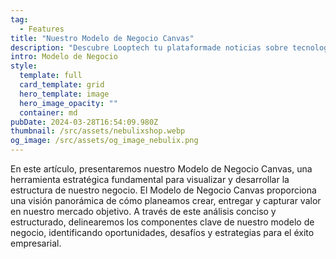 ```yaml
---
tag:
  - Features
title: "Nuestro Modelo de Negocio Canvas"
description: "Descubre Looptech tu plataformade noticias sobre tecnología"
intro: Modelo de Negocio
style:
  template: full
  card_template: grid
  hero_template: image
  hero_image_opacity: ""
  container: md
pubDate: 2024-03-28T16:54:09.980Z
thumbnail: /src/assets/nebulixshop.webp
og_image: /src/assets/og_image_nebulix.png
---
```


En este artículo, presentaremos nuestro Modelo de Negocio Canvas, una herramienta estratégica fundamental para visualizar y desarrollar la estructura de nuestro negocio. El Modelo de Negocio Canvas proporciona una visión panorámica de cómo planeamos crear, entregar y capturar valor en nuestro mercado objetivo. A través de este análisis conciso y estructurado, delinearemos los componentes clave de nuestro modelo de negocio, identificando oportunidades, desafíos y estrategias para el éxito empresarial.

<div
  class="mxgraph"
  style="max-width:100%;border:1px solid transparent;"
  data-mxgraph='{"highlight":"#0000ff","nav":true,"resize":true,"xml":"&lt;mxfile host=\"app.diagrams.net\" modified=\"2024-05-19T20:08:02.538Z\" agent=\"Mozilla/5.0 (Macintosh; Intel Mac OS X 10_15_7) AppleWebKit/537.36 (KHTML, like Gecko) Chrome/125.0.0.0 Safari/537.36\" etag=\"LaUPyBK8kXBisPT8wI5O\" version=\"24.4.4\" type=\"device\"&gt;&lt;diagram id=\"07fea595-8f29-1299-0266-81d95cde20df\" name=\"Page-1\"&gt;&lt;mxGraphModel dx=\"4328\" dy=\"1067\" grid=\"1\" gridSize=\"10\" guides=\"1\" tooltips=\"1\" connect=\"1\" arrows=\"1\" fold=\"1\" page=\"1\" pageScale=\"1\" pageWidth=\"1169\" pageHeight=\"827\" background=\"none\" math=\"0\" shadow=\"0\"&gt;&lt;root&gt;&lt;mxCell id=\"0\"/&gt;&lt;mxCell id=\"1\" parent=\"0\"/&gt;&lt;mxCell id=\"698\" value=\"\" style=\"rounded=0;whiteSpace=wrap;html=1;shadow=0;labelBackgroundColor=none;strokeColor=none;strokeWidth=3;fillColor=#e8edf0;fontSize=60;fontColor=#2F5B7C;align=left;\" parent=\"1\" vertex=\"1\"&gt;&lt;mxGeometry x=\"-2290\" y=\"32\" width=\"2250\" height=\"1598\" as=\"geometry\"/&gt;&lt;/mxCell&gt;&lt;mxCell id=\"699\" value=\"&amp;lt;div style=&amp;quot;&amp;quot;&amp;gt;&amp;lt;span style=&amp;quot;font-size: 26px;&amp;quot;&amp;gt;Relaciones con Clientes&amp;lt;/span&amp;gt;&amp;lt;/div&amp;gt;&amp;lt;div&amp;gt;&amp;lt;div&amp;gt;&amp;lt;b&amp;gt;Soporte Personalizado:&amp;lt;/b&amp;gt;&amp;lt;/div&amp;gt;&amp;lt;div&amp;gt;Atención al cliente personalizada a través de chat en línea, correo electrónico y soporte telefónico.&amp;lt;/div&amp;gt;&amp;lt;div&amp;gt;&amp;lt;b&amp;gt;Comunidad en Línea:&amp;lt;/b&amp;gt;&amp;lt;/div&amp;gt;&amp;lt;div&amp;gt;Creación de foros y grupos en redes sociales donde los usuarios pueden compartir experiencias y recibir apoyo.&amp;lt;/div&amp;gt;&amp;lt;div&amp;gt;&amp;lt;b&amp;gt;Programas Educativos:&amp;lt;/b&amp;gt;&amp;lt;/div&amp;gt;&amp;lt;div&amp;gt;Ofrecemos webinars, tutoriales y cursos en línea para educar a los usuarios sobre la agricultura hidropónica.&amp;lt;/div&amp;gt;&amp;lt;div&amp;gt;&amp;lt;b&amp;gt;Feedback y Mejora Continua:&amp;lt;/b&amp;gt;&amp;lt;/div&amp;gt;&amp;lt;div&amp;gt;Recopilación de feedback de los usuarios para mejorar continuamente nuestros productos y servicios.&amp;lt;/div&amp;gt;&amp;lt;/div&amp;gt;\" style=\"rounded=0;whiteSpace=wrap;html=1;shadow=0;labelBackgroundColor=none;strokeColor=#e8edf0;strokeWidth=5;fillColor=#ffffff;fontSize=12;fontColor=#2F5B7C;align=left;verticalAlign=top;spacing=30;\" parent=\"1\" vertex=\"1\"&gt;&lt;mxGeometry x=\"-950\" y=\"220\" width=\"420\" height=\"450\" as=\"geometry\"/&gt;&lt;/mxCell&gt;&lt;mxCell id=\"700\" value=\"&amp;lt;font&amp;gt;&amp;lt;font style=&amp;quot;font-size: 26px&amp;quot;&amp;gt;Socios Clave&amp;lt;/font&amp;gt;&amp;lt;br&amp;gt;&amp;lt;/font&amp;gt;&amp;lt;font style=&amp;quot;font-size: 12px&amp;quot;&amp;gt;&amp;lt;br style=&amp;quot;font-size: 12px&amp;quot;&amp;gt;&amp;lt;/font&amp;gt;&amp;lt;div style=&amp;quot;font-size: 12px&amp;quot;&amp;gt;&amp;lt;div&amp;gt;&amp;lt;b&amp;gt;Proveedores de Tecnología:&amp;lt;/b&amp;gt;&amp;lt;/div&amp;gt;&amp;lt;div&amp;gt;Colaboración con proveedores de componentes tecnológicos como sensores, bombas y luces LED.&amp;lt;/div&amp;gt;&amp;lt;div&amp;gt;&amp;lt;b&amp;gt;Tiendas de Jardinería y Tecnología:&amp;lt;/b&amp;gt;&amp;lt;/div&amp;gt;&amp;lt;div&amp;gt;Alianzas con tiendas físicas y distribuidores para la venta de nuestros productos.&amp;lt;/div&amp;gt;&amp;lt;div&amp;gt;&amp;lt;b&amp;gt;Instituciones Educativas:&amp;lt;/b&amp;gt;&amp;lt;/div&amp;gt;&amp;lt;div&amp;gt;Colaboración con escuelas y universidades para proyectos educativos y de sostenibilidad.&amp;lt;/div&amp;gt;&amp;lt;div&amp;gt;&amp;lt;b&amp;gt;Inversores y Aceleradoras:&amp;lt;/b&amp;gt;&amp;lt;/div&amp;gt;&amp;lt;div&amp;gt;Relación con inversores y programas de aceleración para obtener financiamiento y apoyo estratégico.&amp;lt;/div&amp;gt;&amp;lt;/div&amp;gt;\" style=\"rounded=0;whiteSpace=wrap;html=1;shadow=0;labelBackgroundColor=none;strokeColor=#e8edf0;strokeWidth=5;fillColor=#ffffff;fontSize=12;fontColor=#2F5B7C;align=left;verticalAlign=top;spacing=30;\" parent=\"1\" vertex=\"1\"&gt;&lt;mxGeometry x=\"-2210\" y=\"220\" width=\"420\" height=\"900\" as=\"geometry\"/&gt;&lt;/mxCell&gt;&lt;mxCell id=\"701\" value=\"&amp;lt;font&amp;gt;&amp;lt;font style=&amp;quot;font-size: 26px&amp;quot;&amp;gt;Actividades Clave&amp;lt;/font&amp;gt;&amp;lt;br style=&amp;quot;font-size: 12px&amp;quot;&amp;gt;&amp;lt;/font&amp;gt;&amp;lt;div&amp;gt;&amp;lt;b&amp;gt;Desarrollo de Productos:&amp;lt;/b&amp;gt;&amp;lt;/div&amp;gt;&amp;lt;div&amp;gt;Investigación y desarrollo continuo para mejorar y expandir nuestra línea de productos.&amp;lt;/div&amp;gt;&amp;lt;div&amp;gt;&amp;lt;b&amp;gt;Marketing y Ventas:&amp;lt;/b&amp;gt;&amp;lt;/div&amp;gt;&amp;lt;div&amp;gt;Estrategias de marketing digital, ventas directas y alianzas con tiendas físicas y distribuidores.&amp;lt;/div&amp;gt;&amp;lt;div&amp;gt;&amp;lt;b&amp;gt;Soporte al Cliente:&amp;lt;/b&amp;gt;&amp;lt;/div&amp;gt;&amp;lt;div&amp;gt;Atención al cliente y soporte técnico para asegurar una experiencia de usuario satisfactoria.&amp;lt;/div&amp;gt;&amp;lt;div&amp;gt;&amp;lt;b&amp;gt;Educación y Comunidad:&amp;lt;/b&amp;gt;&amp;lt;/div&amp;gt;&amp;lt;div&amp;gt;Creación de contenido educativo y gestión de la comunidad en línea para fomentar el aprendizaje y la colaboración.&amp;lt;/div&amp;gt;&amp;lt;div&amp;gt;&amp;lt;br&amp;gt;&amp;lt;/div&amp;gt;\" style=\"rounded=0;whiteSpace=wrap;html=1;shadow=0;labelBackgroundColor=none;strokeColor=#e8edf0;strokeWidth=5;fillColor=#ffffff;fontSize=12;fontColor=#2F5B7C;align=left;verticalAlign=top;spacing=30;\" parent=\"1\" vertex=\"1\"&gt;&lt;mxGeometry x=\"-1790\" y=\"220\" width=\"420\" height=\"450\" as=\"geometry\"/&gt;&lt;/mxCell&gt;&lt;mxCell id=\"702\" value=\"&amp;lt;div&amp;gt;&amp;lt;font style=&amp;quot;font-size: 26px&amp;quot;&amp;gt;Recursos Clave&amp;lt;/font&amp;gt;&amp;lt;/div&amp;gt;&amp;lt;div&amp;gt;&amp;lt;br&amp;gt;&amp;lt;/div&amp;gt;&amp;lt;div&amp;gt;&amp;lt;div&amp;gt;&amp;lt;b&amp;gt;Equipo de Desarrollo e Innovación:&amp;lt;/b&amp;gt;&amp;lt;/div&amp;gt;&amp;lt;div&amp;gt;Ingenieros, desarrolladores y expertos en agricultura hidropónica que trabajan en la mejora continua de nuestros productos.&amp;lt;/div&amp;gt;&amp;lt;div&amp;gt;&amp;lt;b&amp;gt;Plataforma Tecnológica:&amp;lt;/b&amp;gt;&amp;lt;/div&amp;gt;&amp;lt;div&amp;gt;Nuestra aplicación móvil y plataforma web que facilitan la gestión y monitoreo de los sistemas hidropónicos.&amp;lt;/div&amp;gt;&amp;lt;div&amp;gt;&amp;lt;b&amp;gt;Red de Proveedores:&amp;lt;/b&amp;gt;&amp;lt;/div&amp;gt;&amp;lt;div&amp;gt;Relaciones sólidas con proveedores de materiales y tecnología para asegurar la calidad y disponibilidad de nuestros productos.&amp;lt;/div&amp;gt;&amp;lt;div&amp;gt;&amp;lt;b&amp;gt;Comunidad de Usuarios:&amp;lt;/b&amp;gt;&amp;lt;/div&amp;gt;&amp;lt;div&amp;gt;Una base de usuarios comprometidos que proporcionan feedback valioso y promueven nuestra marca.&amp;lt;/div&amp;gt;&amp;lt;/div&amp;gt;\" style=\"rounded=0;whiteSpace=wrap;html=1;shadow=0;labelBackgroundColor=none;strokeColor=#e8edf0;strokeWidth=5;fillColor=#ffffff;fontSize=12;fontColor=#2F5B7C;align=left;verticalAlign=top;spacing=30;\" parent=\"1\" vertex=\"1\"&gt;&lt;mxGeometry x=\"-1790\" y=\"670\" width=\"420\" height=\"450\" as=\"geometry\"/&gt;&lt;/mxCell&gt;&lt;mxCell id=\"703\" value=\"&amp;lt;div style=&amp;quot;font-size: 26px&amp;quot;&amp;gt;&amp;lt;font style=&amp;quot;font-size: 26px&amp;quot;&amp;gt;Propuesta de Valor&amp;lt;/font&amp;gt;&amp;lt;/div&amp;gt;&amp;lt;div&amp;gt;&amp;lt;br&amp;gt;&amp;lt;/div&amp;gt;&amp;lt;div&amp;gt;&amp;lt;div&amp;gt;&amp;lt;b&amp;gt;Sistemas Hidropónicos Modulares y Personalizables:&amp;lt;/b&amp;gt;&amp;lt;/div&amp;gt;&amp;lt;div&amp;gt;Ofrecemos soluciones de cultivo hidropónico que se adaptan a cualquier espacio, desde apartamentos pequeños hasta grandes hogares, permitiendo a los usuarios personalizar y expandir sus jardines según sus necesidades.&amp;lt;/div&amp;gt;&amp;lt;div&amp;gt;&amp;lt;b&amp;gt;Tecnología Avanzada y Sostenibilidad:&amp;lt;/b&amp;gt;&amp;lt;/div&amp;gt;&amp;lt;div&amp;gt;Integramos tecnología de punta para maximizar el rendimiento de los cultivos y minimizar el uso de recursos, promoviendo prácticas agrícolas sostenibles y ecológicas.&amp;lt;/div&amp;gt;&amp;lt;div&amp;gt;&amp;lt;b&amp;gt;Educación y Comunidad:&amp;lt;/b&amp;gt;&amp;lt;/div&amp;gt;&amp;lt;div&amp;gt;Brindamos recursos educativos y una comunidad en línea para apoyar a los usuarios en su viaje de cultivo, fomentando el aprendizaje y el intercambio de conocimientos.&amp;lt;/div&amp;gt;&amp;lt;div&amp;gt;&amp;lt;b&amp;gt;Monitoreo y Control en Tiempo Real:&amp;lt;/b&amp;gt;&amp;lt;/div&amp;gt;&amp;lt;div&amp;gt;Nuestra aplicación móvil permite a los usuarios monitorear y gestionar sus sistemas hidropónicos en tiempo real, con recomendaciones personalizadas y alertas.&amp;lt;/div&amp;gt;&amp;lt;/div&amp;gt;&amp;lt;div style=&amp;quot;font-size: 10px&amp;quot;&amp;gt;&amp;lt;br&amp;gt;&amp;lt;/div&amp;gt;\" style=\"rounded=0;whiteSpace=wrap;html=1;shadow=0;labelBackgroundColor=none;strokeColor=#e8edf0;strokeWidth=5;fillColor=#ffffff;fontSize=12;fontColor=#2F5B7C;align=left;verticalAlign=top;spacing=30;\" parent=\"1\" vertex=\"1\"&gt;&lt;mxGeometry x=\"-1370\" y=\"220\" width=\"420\" height=\"900\" as=\"geometry\"/&gt;&lt;/mxCell&gt;&lt;mxCell id=\"704\" value=\"&amp;lt;div&amp;gt;&amp;lt;font style=&amp;quot;font-size: 26px&amp;quot;&amp;gt;Segmento de Clientes&amp;lt;/font&amp;gt;&amp;lt;/div&amp;gt;&amp;lt;div&amp;gt;&amp;lt;br&amp;gt;&amp;lt;/div&amp;gt;&amp;lt;div&amp;gt;&amp;lt;div&amp;gt;&amp;lt;b&amp;gt;Urbanitas y Hogares Sostenibles:&amp;lt;/b&amp;gt;&amp;lt;/div&amp;gt;&amp;lt;div&amp;gt;Personas que viven en áreas urbanas y desean cultivar sus propios alimentos frescos de manera sostenible.&amp;lt;/div&amp;gt;&amp;lt;div&amp;gt;&amp;lt;b&amp;gt;Entusiastas de la Tecnología y la Agricultura:&amp;lt;/b&amp;gt;&amp;lt;/div&amp;gt;&amp;lt;div&amp;gt;Individuos interesados en la tecnología y la innovación aplicada a la agricultura urbana.&amp;lt;/div&amp;gt;&amp;lt;div&amp;gt;&amp;lt;b&amp;gt;Familias y Hogares Saludables:&amp;lt;/b&amp;gt;&amp;lt;/div&amp;gt;&amp;lt;div&amp;gt;Familias que buscan mejorar su dieta y bienestar general cultivando alimentos frescos en casa.&amp;lt;/div&amp;gt;&amp;lt;div&amp;gt;&amp;lt;b&amp;gt;Educadores y Comunidades:&amp;lt;/b&amp;gt;&amp;lt;/div&amp;gt;&amp;lt;div&amp;gt;Escuelas, universidades y comunidades interesadas en proyectos de sostenibilidad y educación agrícola.&amp;lt;/div&amp;gt;&amp;lt;/div&amp;gt;\" style=\"rounded=0;whiteSpace=wrap;html=1;shadow=0;labelBackgroundColor=none;strokeColor=#e8edf0;strokeWidth=5;fillColor=#ffffff;fontSize=12;fontColor=#2F5B7C;align=left;verticalAlign=top;spacing=30;\" parent=\"1\" vertex=\"1\"&gt;&lt;mxGeometry x=\"-530\" y=\"220\" width=\"420\" height=\"900\" as=\"geometry\"/&gt;&lt;/mxCell&gt;&lt;mxCell id=\"705\" value=\"&amp;lt;div&amp;gt;&amp;lt;font style=&amp;quot;font-size: 26px&amp;quot;&amp;gt;Canales&amp;lt;/font&amp;gt;&amp;lt;/div&amp;gt;&amp;lt;div&amp;gt;&amp;lt;div&amp;gt;&amp;lt;b&amp;gt;Plataforma Web y Aplicación Móvil:&amp;lt;/b&amp;gt;&amp;lt;/div&amp;gt;&amp;lt;div&amp;gt;Nuestra página web y aplicación móvil facilitan la compra de sistemas hidropónicos, ofrecen guías y tutoriales, y permiten el monitoreo y gestión en tiempo real.&amp;lt;/div&amp;gt;&amp;lt;div&amp;gt;&amp;lt;b&amp;gt;Tiendas Físicas y Distribuidores:&amp;lt;/b&amp;gt;&amp;lt;/div&amp;gt;&amp;lt;div&amp;gt;Colaboración con tiendas de jardinería y tecnología para la venta de nuestros productos.&amp;lt;/div&amp;gt;&amp;lt;div&amp;gt;&amp;lt;b&amp;gt;Redes Sociales y Marketing Digital&amp;lt;/b&amp;gt;:&amp;lt;/div&amp;gt;&amp;lt;div&amp;gt;Utilización de redes sociales, blogs y campañas de marketing digital para atraer y educar a los clientes.&amp;lt;/div&amp;gt;&amp;lt;div&amp;gt;&amp;lt;b&amp;gt;Eventos y Ferias:&amp;lt;/b&amp;gt;&amp;lt;/div&amp;gt;&amp;lt;div&amp;gt;Participación en ferias de tecnología y agricultura para mostrar nuestras soluciones y conectarnos con potenciales clientes e inversores.&amp;lt;/div&amp;gt;&amp;lt;/div&amp;gt;&amp;lt;div style=&amp;quot;font-size: 10px&amp;quot;&amp;gt;&amp;lt;br&amp;gt;&amp;lt;/div&amp;gt;\" style=\"rounded=0;whiteSpace=wrap;html=1;shadow=0;labelBackgroundColor=none;strokeColor=#e8edf0;strokeWidth=5;fillColor=#ffffff;fontSize=12;fontColor=#2F5B7C;align=left;verticalAlign=top;spacing=30;\" parent=\"1\" vertex=\"1\"&gt;&lt;mxGeometry x=\"-950\" y=\"670\" width=\"420\" height=\"450\" as=\"geometry\"/&gt;&lt;/mxCell&gt;&lt;mxCell id=\"706\" value=\"&amp;lt;div style=&amp;quot;&amp;quot;&amp;gt;&amp;lt;span style=&amp;quot;font-size: 26px;&amp;quot;&amp;gt;Estructura de Costos&amp;lt;/span&amp;gt;&amp;lt;br&amp;gt;&amp;lt;/div&amp;gt;&amp;lt;div&amp;gt;&amp;lt;br&amp;gt;&amp;lt;/div&amp;gt;&amp;lt;div&amp;gt;&amp;lt;div&amp;gt;&amp;lt;b&amp;gt;Desarrollo de Productos:&amp;lt;/b&amp;gt;&amp;lt;/div&amp;gt;&amp;lt;div&amp;gt;Costos asociados a la investigación, desarrollo y mejora de nuestros sistemas hidropónicos.&amp;lt;/div&amp;gt;&amp;lt;div&amp;gt;&amp;lt;b&amp;gt;Marketing y Ventas:&amp;lt;/b&amp;gt;&amp;lt;/div&amp;gt;&amp;lt;div&amp;gt;Gastos en campañas de marketing, publicidad y actividades de ventas.&amp;lt;/div&amp;gt;&amp;lt;div&amp;gt;&amp;lt;b&amp;gt;Soporte y Mantenimiento:&amp;lt;/b&amp;gt;&amp;lt;/div&amp;gt;&amp;lt;div&amp;gt;Costos de atención al cliente, soporte técnico y mantenimiento de la plataforma.&amp;lt;/div&amp;gt;&amp;lt;div&amp;gt;&amp;lt;b&amp;gt;Operaciones y Logística:&amp;lt;/b&amp;gt;&amp;lt;/div&amp;gt;&amp;lt;div&amp;gt;Gastos en la producción, almacenamiento y distribución de los productos.&amp;lt;/div&amp;gt;&amp;lt;div&amp;gt;&amp;lt;b&amp;gt;Educación y Comunidad:&amp;lt;/b&amp;gt;&amp;lt;/div&amp;gt;&amp;lt;div&amp;gt;Inversión en la creación de contenido educativo y gestión de la comunidad en línea.&amp;lt;/div&amp;gt;&amp;lt;/div&amp;gt;\" style=\"rounded=0;whiteSpace=wrap;html=1;shadow=0;labelBackgroundColor=none;strokeColor=#e8edf0;strokeWidth=5;fillColor=#ffffff;fontSize=12;fontColor=#2F5B7C;align=left;verticalAlign=top;spacing=30;\" parent=\"1\" vertex=\"1\"&gt;&lt;mxGeometry x=\"-2210\" y=\"1120\" width=\"1050\" height=\"330\" as=\"geometry\"/&gt;&lt;/mxCell&gt;&lt;mxCell id=\"707\" value=\"&amp;lt;div style=&amp;quot;&amp;quot;&amp;gt;&amp;lt;span style=&amp;quot;font-size: 26px;&amp;quot;&amp;gt;Fuentes de Ingresos&amp;lt;/span&amp;gt;&amp;lt;br&amp;gt;&amp;lt;/div&amp;gt;&amp;lt;div&amp;gt;&amp;lt;div&amp;gt;&amp;lt;b&amp;gt;Venta de Sistemas Hidropónicos:&amp;lt;/b&amp;gt;&amp;lt;/div&amp;gt;&amp;lt;div&amp;gt;Ingresos directos por la venta de módulos de cultivo hidropónico.&amp;lt;/div&amp;gt;&amp;lt;div&amp;gt;&amp;lt;b&amp;gt;Suscripciones de Mantenimiento:&amp;lt;/b&amp;gt;&amp;lt;/div&amp;gt;&amp;lt;div&amp;gt;Planes de suscripción para el mantenimiento regular y el suministro de nutrientes y otros insumos.&amp;lt;/div&amp;gt;&amp;lt;div&amp;gt;&amp;lt;b&amp;gt;Venta de Accesorios y Complementos:&amp;lt;/b&amp;gt;&amp;lt;/div&amp;gt;&amp;lt;div&amp;gt;Ingresos adicionales por la venta de accesorios como luces LED, bombas de agua y herramientas de jardinería.&amp;lt;/div&amp;gt;&amp;lt;div&amp;gt;&amp;lt;b&amp;gt;Consultoría y Proyectos Especiales:&amp;lt;/b&amp;gt;&amp;lt;/div&amp;gt;&amp;lt;div&amp;gt;Servicios de consultoría para proyectos de agricultura urbana en escuelas, universidades y comunidades.&amp;lt;/div&amp;gt;&amp;lt;/div&amp;gt;\" style=\"rounded=0;whiteSpace=wrap;html=1;shadow=0;labelBackgroundColor=none;strokeColor=#e8edf0;strokeWidth=5;fillColor=#ffffff;fontSize=12;fontColor=#2F5B7C;align=left;verticalAlign=top;spacing=30;\" parent=\"1\" vertex=\"1\"&gt;&lt;mxGeometry x=\"-1160\" y=\"1120\" width=\"1050\" height=\"330\" as=\"geometry\"/&gt;&lt;/mxCell&gt;&lt;mxCell id=\"708\" value=\"The Business Model Canvas&amp;lt;br&amp;gt;\" style=\"text;html=1;resizable=0;points=[];autosize=1;align=left;verticalAlign=top;spacingTop=-4;fontSize=60;fontColor=#2F5B7C;\" parent=\"1\" vertex=\"1\"&gt;&lt;mxGeometry x=\"-2210\" y=\"110\" width=\"780\" height=\"70\" as=\"geometry\"/&gt;&lt;/mxCell&gt;&lt;mxCell id=\"709\" value=\"\" style=\"html=1;verticalLabelPosition=bottom;labelBackgroundColor=#ffffff;verticalAlign=top;shadow=0;dashed=0;strokeWidth=4;shape=mxgraph.ios7.misc.check;strokeColor=#2F5B7C;fillColor=#ffffff;gradientColor=none;fontSize=12;fontColor=#2F5B7C;align=left;\" parent=\"1\" vertex=\"1\"&gt;&lt;mxGeometry x=\"-1410\" y=\"252\" width=\"20\" height=\"16\" as=\"geometry\"/&gt;&lt;/mxCell&gt;&lt;mxCell id=\"710\" value=\"\" style=\"shape=mxgraph.signs.travel.present;html=1;fillColor=#2F5B7C;strokeColor=none;verticalLabelPosition=bottom;verticalAlign=top;align=center;shadow=0;labelBackgroundColor=none;fontSize=12;fontColor=#2F5B7C;\" parent=\"1\" vertex=\"1\"&gt;&lt;mxGeometry x=\"-1000\" y=\"235\" width=\"31\" height=\"40\" as=\"geometry\"/&gt;&lt;/mxCell&gt;&lt;mxCell id=\"711\" value=\"\" style=\"html=1;verticalLabelPosition=bottom;labelBackgroundColor=#ffffff;verticalAlign=top;strokeWidth=3;strokeColor=none;fillColor=#2F5B7C;shadow=0;dashed=0;shape=mxgraph.ios7.icons.heart;fontSize=12;fontColor=#2F5B7C;align=left;\" parent=\"1\" vertex=\"1\"&gt;&lt;mxGeometry x=\"-594.9999999999997\" y=\"242\" width=\"41\" height=\"36\" as=\"geometry\"/&gt;&lt;/mxCell&gt;&lt;mxCell id=\"715\" value=\"\" style=\"shadow=0;dashed=0;html=1;strokeColor=none;labelPosition=center;verticalLabelPosition=bottom;verticalAlign=top;shape=mxgraph.mscae.cloud.data_factory;fillColor=#2F5B7C;labelBackgroundColor=none;fontSize=10;fontColor=#2F5B7C;align=left;\" parent=\"1\" vertex=\"1\"&gt;&lt;mxGeometry x=\"-1440\" y=\"690\" width=\"50\" height=\"50\" as=\"geometry\"/&gt;&lt;/mxCell&gt;&lt;mxCell id=\"716\" value=\"\" style=\"shape=mxgraph.signs.transportation.truck_6;html=1;fillColor=#2F5B7C;strokeColor=none;verticalLabelPosition=bottom;verticalAlign=top;align=center;shadow=0;labelBackgroundColor=none;fontSize=10;fontColor=#2F5B7C;aspect=fixed;\" parent=\"1\" vertex=\"1\"&gt;&lt;mxGeometry x=\"-590\" y=\"690\" width=\"40\" height=\"50\" as=\"geometry\"/&gt;&lt;/mxCell&gt;&lt;mxCell id=\"717\" value=\"\" style=\"shape=image;html=1;verticalAlign=top;verticalLabelPosition=bottom;labelBackgroundColor=#ffffff;imageAspect=0;aspect=fixed;image=https://cdn4.iconfinder.com/data/icons/evil-icons-user-interface/64/price-128.png;shadow=0;strokeColor=#e8edf0;strokeWidth=3;fillColor=#2F5B7C;gradientColor=none;fontSize=10;fontColor=#2F5B7C;align=left;\" parent=\"1\" vertex=\"1\"&gt;&lt;mxGeometry x=\"-1226\" y=\"1140\" width=\"58\" height=\"58\" as=\"geometry\"/&gt;&lt;/mxCell&gt;&lt;mxCell id=\"718\" value=\"\" style=\"dashed=0;html=1;shape=mxgraph.aws3.checklist_cost;fillColor=#2F5B7C;gradientColor=none;shadow=0;labelBackgroundColor=none;strokeColor=none;strokeWidth=3;fontSize=10;fontColor=#2F5B7C;align=left;\" parent=\"1\" vertex=\"1\"&gt;&lt;mxGeometry x=\"-203.5\" y=\"1131.5\" width=\"67.5\" height=\"75\" as=\"geometry\"/&gt;&lt;/mxCell&gt;&lt;mxCell id=\"719\" value=\"\" style=\"shadow=0;dashed=0;html=1;strokeColor=none;fillColor=#2F5B7C;labelPosition=center;verticalLabelPosition=bottom;verticalAlign=top;outlineConnect=0;shape=mxgraph.office.concepts.link;labelBackgroundColor=none;fontSize=10;fontColor=#000000;align=left;\" parent=\"1\" vertex=\"1\"&gt;&lt;mxGeometry x=\"-1871\" y=\"241\" width=\"61\" height=\"21\" as=\"geometry\"/&gt;&lt;/mxCell&gt;&lt;mxCell id=\"720\" value=\"\" style=\"group\" parent=\"1\" vertex=\"1\" connectable=\"0\"&gt;&lt;mxGeometry x=\"-203.5\" y=\"245\" width=\"69\" height=\"50\" as=\"geometry\"/&gt;&lt;/mxCell&gt;&lt;mxCell id=\"721\" value=\"\" style=\"shadow=0;dashed=0;html=1;strokeColor=#FFFFFF;labelPosition=center;verticalLabelPosition=bottom;verticalAlign=top;outlineConnect=0;shape=mxgraph.office.users.user;fillColor=#2F5B7C;labelBackgroundColor=none;fontSize=10;fontColor=#000000;align=left;strokeWidth=2;\" parent=\"720\" vertex=\"1\"&gt;&lt;mxGeometry x=\"31\" y=\"-5\" width=\"46\" height=\"50\" as=\"geometry\"/&gt;&lt;/mxCell&gt;&lt;mxCell id=\"722\" value=\"\" style=\"shadow=0;dashed=0;html=1;strokeColor=#FFFFFF;labelPosition=center;verticalLabelPosition=bottom;verticalAlign=top;outlineConnect=0;shape=mxgraph.office.users.user;fillColor=#2F5B7C;labelBackgroundColor=none;fontSize=10;fontColor=#000000;align=left;strokeWidth=2;\" parent=\"720\" vertex=\"1\"&gt;&lt;mxGeometry width=\"46\" height=\"50\" as=\"geometry\"/&gt;&lt;/mxCell&gt;&lt;/root&gt;&lt;/mxGraphModel&gt;&lt;/diagram&gt;&lt;/mxfile&gt;","toolbar":"pages zoom layers lightbox","page":0}'
></div>
<script
  type="text/javascript"
  src="https://app.diagrams.net/js/viewer-static.min.js"
></script>
